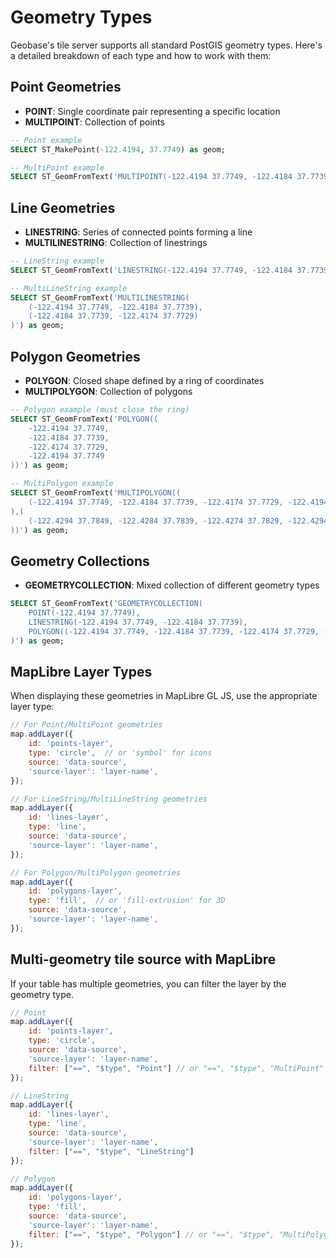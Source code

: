 # Geometry Types

Geobase's tile server supports all standard PostGIS geometry types. Here's a detailed breakdown of each type and how to work with them:

## Point Geometries

- **POINT**: Single coordinate pair representing a specific location
- **MULTIPOINT**: Collection of points

```sql
-- Point example
SELECT ST_MakePoint(-122.4194, 37.7749) as geom;

-- MultiPoint example
SELECT ST_GeomFromText('MULTIPOINT(-122.4194 37.7749, -122.4184 37.7739)') as geom;
```

## Line Geometries

- **LINESTRING**: Series of connected points forming a line
- **MULTILINESTRING**: Collection of linestrings

```sql
-- LineString example
SELECT ST_GeomFromText('LINESTRING(-122.4194 37.7749, -122.4184 37.7739)') as geom;

-- MultiLineString example
SELECT ST_GeomFromText('MULTILINESTRING(
    (-122.4194 37.7749, -122.4184 37.7739),
    (-122.4184 37.7739, -122.4174 37.7729)
)') as geom;
```

## Polygon Geometries

- **POLYGON**: Closed shape defined by a ring of coordinates
- **MULTIPOLYGON**: Collection of polygons

```sql
-- Polygon example (must close the ring)
SELECT ST_GeomFromText('POLYGON((
    -122.4194 37.7749,
    -122.4184 37.7739,
    -122.4174 37.7729,
    -122.4194 37.7749
))') as geom;

-- MultiPolygon example
SELECT ST_GeomFromText('MULTIPOLYGON((
    (-122.4194 37.7749, -122.4184 37.7739, -122.4174 37.7729, -122.4194 37.7749)
),(
    (-122.4294 37.7849, -122.4284 37.7839, -122.4274 37.7829, -122.4294 37.7849)
))') as geom;
```

## Geometry Collections

- **GEOMETRYCOLLECTION**: Mixed collection of different geometry types

```sql
SELECT ST_GeomFromText('GEOMETRYCOLLECTION(
    POINT(-122.4194 37.7749),
    LINESTRING(-122.4194 37.7749, -122.4184 37.7739),
    POLYGON((-122.4194 37.7749, -122.4184 37.7739, -122.4174 37.7729, -122.4194 37.7749))
)') as geom;
```

## MapLibre Layer Types

When displaying these geometries in MapLibre GL JS, use the appropriate layer type:

```javascript
// For Point/MultiPoint geometries
map.addLayer({
    id: 'points-layer',
    type: 'circle',  // or 'symbol' for icons
    source: 'data-source',
    'source-layer': 'layer-name',
});

// For LineString/MultiLineString geometries
map.addLayer({
    id: 'lines-layer',
    type: 'line',
    source: 'data-source',
    'source-layer': 'layer-name',
});

// For Polygon/MultiPolygon geometries
map.addLayer({
    id: 'polygons-layer',
    type: 'fill',  // or 'fill-extrusion' for 3D
    source: 'data-source',
    'source-layer': 'layer-name',
});
```

## Multi-geometry tile source with MapLibre

If your table has multiple geometries, you can filter the layer by the geometry type.

```js
// Point
map.addLayer({
    id: 'points-layer',
    type: 'circle',
    source: 'data-source',
    'source-layer': 'layer-name',
    filter: ["==", "$type", "Point"] // or "==", "$type", "MultiPoint"
});

// LineString
map.addLayer({
    id: 'lines-layer',
    type: 'line',
    source: 'data-source',
    'source-layer': 'layer-name',
    filter: ["==", "$type", "LineString"]
});

// Polygon
map.addLayer({
    id: 'polygons-layer',
    type: 'fill',
    source: 'data-source',
    'source-layer': 'layer-name',
    filter: ["==", "$type", "Polygon"] // or "==", "$type", "MultiPolygon"
});
```
